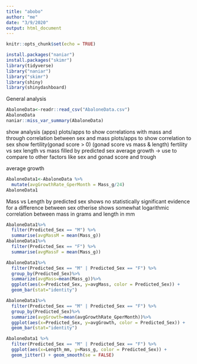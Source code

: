 ---
title: "abobo"
author: "me"
date: "3/9/2020"
output: html_document
---

```{r setup, include=FALSE}
knitr::opts_chunk$set(echo = TRUE)
```

```{r}
install.packages("naniar")
install.packages("skimr")
library(tidyverse)
library("naniar")
library("skimr")
library(shiny)
library(shinydashboard)
```
General analysis
```{r}
AbaloneData<-readr::read_csv("AbaloneData.csv")
AbaloneData
naniar::miss_var_summary(AbaloneData)
```
show analysis (apps)
    plots/apps to show correlations with mass and through
    correlation between sex and mass
    plots/apps to show correlation to sex
    show fertility(gonad score > 0)
      (gonad score vs mass & length)
      fertility vs sex
      length vs mass filled by predicted sex
      average growth -> use to compare to other factors like sex and gonad score and trough

 average growth
```{r}
AbaloneData1<-AbaloneData %>%
  mutate(avgGrowthRate_GperMonth = Mass_g/24)
AbaloneData1
```
Mass vs Length by predicted sex shows no statistically significant evidence for a difference between sex
otherise shows somewhat logarithmic correlation between mass in grams and length in mm
```{r}
AbaloneData1%>%
  filter(Predicted_Sex == "M") %>%
  summarise(avgMassM = mean(Mass_g))
AbaloneData1%>%
  filter(Predicted_Sex == "F") %>%
  summarise(avgMassF = mean(Mass_g))
```
```{r}
AbaloneData1%>%
  filter(Predicted_Sex == "M" | Predicted_Sex == "F") %>%
  group_by(Predicted_Sex)%>%
  summarize(avgMass=mean(Mass_g))%>%
  ggplot(aes(x=Predicted_Sex, y=avgMass, color = Predicted_Sex)) +
  geom_bar(stat="identity")
```
```{r}
AbaloneData1%>%
  filter(Predicted_Sex == "M" | Predicted_Sex == "F") %>%
  group_by(Predicted_Sex)%>%
  summarize(avgGrowth=mean(avgGrowthRate_GperMonth))%>%
  ggplot(aes(x=Predicted_Sex, y=avgGrowth, color = Predicted_Sex)) +
  geom_bar(stat="identity")
```

```{r}
AbaloneData1 %>% 
  filter(Predicted_Sex == "M" | Predicted_Sex == "F") %>%
  ggplot(aes(x=Length_mm, y=Mass_g, color = Predicted_Sex)) +
  geom_jitter() + geom_smooth(se = FALSE)
```





